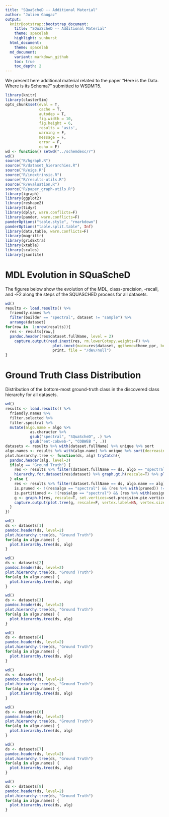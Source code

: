 ```yaml
---
title: "SQuaScheD -- Additional Material"
author: "Julien Gaugaz"
output:
  knitrBootstrap::bootstrap_document:
    title: "SQuaScheD -- Additional Material"
    theme: spacelab
    highlight: sunburst
  html_document:
    theme: spacelab
  md_document:
    variant: markdown_github
    toc: true
    toc_depth: 2
---
```


We present here additional material related to the paper "Here is the Data. Where is its Schema?" submitted to WSDM'15.

```r
library(knitr)
library(clusterSim)
opts_chunk$set(eval = T,
               cache = T,
               autodep = T,
               fig.width = 10, 
               fig.height = 6, 
               results = 'asis',
               warning = F,
               message = F,
               error = F,
               echo = F)
wd <- function() setwd("../schemdesc/r")
wd()
source("R/hgraph.R")
source("R/dataset_hierarchies.R")
source("R/eigs.R")
source("R/inextrinsic.R")
source("R/results-utils.R")
source("R/evaluation.R")
source("R/paper_graph-utils.R")
library(igraph)
library(ggplot2)
library(reshape2)
library(tidyr)
library(dplyr, warn.conflicts=F)
library(pander, warn.conflicts=F)
panderOptions("table.style", "rmarkdown")
panderOptions("table.split.table", Inf)
library(data.table, warn.conflicts=F)
library(magrittr)
library(gridExtra)
library(xtable)
library(scales)
library(jsonlite)
```

# MDL Evolution in SQuaScheD
The figures below show the evolution of the MDL, class-precision, -recall, and -F2 along the steps of the SQUASCHED process for all datasets.
```r
wd()
results <- load.results() %>%
  friendly.names %>% 
  filter(builder == "spectral", dataset != "sample") %>%
  arrange(dataset)
for(row in  1:nrow(results)){
  res <- results[row,]
  pandoc.header(res$dataset.fullName, level = 2)
    capture.output(read.inext(res, rm.lowerCotopy.weights=F) %>% 
                     plot.inext(main=res$dataset, ggtheme=theme_ppr, beta=2) %>%
                     print, file = "/dev/null")
}
```

# Ground Truth Class Distribution
Distribution of the bottom-most ground-truth class in the discovered class hierarchy for all datasets.

```r
wd()
results <- load.results() %>%
  friendly.names %>% 
  filter.selected %>%
  filter.spectral %>%
  mutate(algo.name = algo %>% 
           as.character %>%
           gsub("spectral", "SQuaScheD", .) %>% 
           gsub("ent-cobweb-", "COBWEB ", .))
datasets <- results %>% with(dataset.fullName) %>% unique %>% sort 
algo.names <- results %>% with(algo.name) %>% unique %>% sort(decreasing = T)
plot.hierarchy.tree <- function(ds, alg) tryCatch({
  pandoc.header(alg, level=3)
  if(alg == "Ground Truth") {
    res <- results %>% filter(dataset.fullName == ds, algo == "spectral")
    hierarchy.for.dataset(res$dataset) %>% graph.gt.h(rescale=T) %>% plot.tree(rescale=F, vertex.size=11, vertex.label.dist=-.8, main = paste("Ground Truth", res$dataset, sep = " - "))
  } else {
    res <- results %>% filter(dataset.fullName == ds, algo.name == alg)
    is.pruned <- !(res$algo == "spectral") && (res %>% with(pruned)) != "not-pruned"
    is.partitioned <- !(res$algo == "spectral") && (res %>% with(assignment)) == "partitioning"
    g <- graph.h(res, rescale=T, set.vertices=set.precision.pie.vertices, aspect.ratio = 4, partitioning = is.partitioned, pruned = is.pruned) 
    capture.output(plot.tree(g, rescale=F, vertex.label=NA, vertex.size=11) %>% print, file = "/dev/null")
  }
})
```

```r
wd()
ds <- datasets[1]
pandoc.header(ds, level=2)
plot.hierarchy.tree(ds, "Ground Truth")
for(alg in algo.names) {
  plot.hierarchy.tree(ds, alg)
}
```

```r
wd()
ds <- datasets[2]
pandoc.header(ds, level=2)
plot.hierarchy.tree(ds, "Ground Truth")
for(alg in algo.names) {
  plot.hierarchy.tree(ds, alg)
}
```

```r
wd()
ds <- datasets[3]
pandoc.header(ds, level=2)
plot.hierarchy.tree(ds, "Ground Truth")
for(alg in algo.names) {
  plot.hierarchy.tree(ds, alg)
}
```

```r
wd()
ds <- datasets[4]
pandoc.header(ds, level=2)
plot.hierarchy.tree(ds, "Ground Truth")
for(alg in algo.names) {
  plot.hierarchy.tree(ds, alg)
}
```

```r
wd()
ds <- datasets[5]
pandoc.header(ds, level=2)
plot.hierarchy.tree(ds, "Ground Truth")
for(alg in algo.names) {
  plot.hierarchy.tree(ds, alg)
}
```

```r
wd()
ds <- datasets[6]
pandoc.header(ds, level=2)
plot.hierarchy.tree(ds, "Ground Truth")
for(alg in algo.names) {
  plot.hierarchy.tree(ds, alg)
}
```

```r
wd()
ds <- datasets[7]
pandoc.header(ds, level=2)
plot.hierarchy.tree(ds, "Ground Truth")
for(alg in algo.names) {
  plot.hierarchy.tree(ds, alg)
}
```

```r
wd()
ds <- datasets[8]
pandoc.header(ds, level=2)
plot.hierarchy.tree(ds, "Ground Truth")
for(alg in algo.names) {
  plot.hierarchy.tree(ds, alg)
}
```




